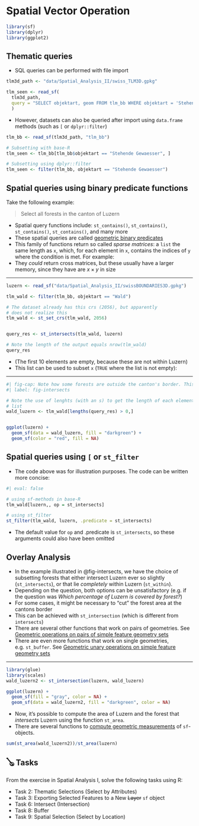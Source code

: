 
# Spatial Vector Operation

```r
library(sf)
library(dplyr)
library(ggplot2)
```


## Thematic queries

- SQL queries can be performed with file import

```r

tlm3d_path <- "data/Spatial_Analysis_II/swiss_TLM3D.gpkg"

tlm_seen <- read_sf(
  tlm3d_path, 
  query = "SELECT objektart, geom FROM tlm_bb WHERE objektart = 'Stehende Gewaesser'"
  )
```


- However, datasets can also be queried after import using `data.frame` methods (such as `[` or `dplyr::filter`)

```r

tlm_bb <- read_sf(tlm3d_path, "tlm_bb")

# Subsetting with base-R
tlm_seen <- tlm_bb[tlm_bb$objektart == "Stehende Gewaesser", ]

# Subsetting using dplyr::filter
tlm_seen <- filter(tlm_bb, objektart == "Stehende Gewaesser")
```


## Spatial queries using binary predicate functions

Take the following example:

> Select all forests in the canton of Luzern

- Spatial query functions include: `st_contains()`, `st_contains()`, `st_contains()`, `st_contains()`, and many more
- These spatial queries are called [geometric binary predicates](https://r-spatial.github.io/sf/reference/geos_binary_pred.html) 
- This family of functions return so called *sparse matrices*: a `list` the same length as `x`, which, for each element in `x`, contains the indices of `y` where the condition is met. For example:
- They *could* return cross matrices, but these usually have a larger memory, since they have are $x \times y$ in size

<hr class="br">

```r
luzern <- read_sf("data/Spatial_Analysis_II/swissBOUNDARIES3D.gpkg")

tlm_wald <- filter(tlm_bb, objektart == "Wald")

# The dataset already has this crs (2056), but apparently 
# does not realize this
tlm_wald <- st_set_crs(tlm_wald, 2056)


query_res <- st_intersects(tlm_wald, luzern)

# Note the length of the output equals nrow(tlm_wald)
query_res
```


- (The first 10 elements are empty, because these are not within Luzern)
- This list can be used to subset `x` (`TRUE` where the list is not empty):


<hr class="br">

```r
#| fig-cap: Note how some forests are outside the canton's border. This is the nature of `st_intersects`. If even a small part of a forest feature is within Luzern, this feature *intersects* Luzern and is therefore retained. To query only forests that are *completly* within Luzern, use `st_within()`.
#| label: fig-intersects

# Note the use of lenghts (with an s) to get the length of each element in the 
# list
wald_luzern <- tlm_wald[lengths(query_res) > 0,]


ggplot(luzern) + 
  geom_sf(data = wald_luzern, fill = "darkgreen") +
  geom_sf(color = "red", fill = NA) 

```


## Spatial queries using `[` or `st_filter`

- The code above was for illustration purposes. The code can be written more concise: 


```r
#| eval: false

# using sf-methods in base-R
tlm_wald[luzern,, op = st_intersects]

# using st_filter
st_filter(tlm_wald, luzern, .predicate = st_intersects)

```

- The default value for `op` and .predicate is `st_intersects`, so these arguments could also have been omitted


## Overlay Analysis


- In the example illustrated in @fig-intersects, we have the choice of subsetting forests that either intersect Luzern ever so slightly (`st_intersects`), or that lie *completely* within Luzern (`st_within`). 
- Depending on the question, both options can be unsatisfactory (e.g. if the question was *Which percentage of Luzern is covered by forest?*)
- For some cases, it might be necessary to "cut" the forest area at the cantons border
- This can be achieved with `st_intersection` (which is different from `intersects`)
- There are several other functions that work on pairs of geometries. See  [Geometric operations on pairs of simple feature geometry sets](https://r-spatial.github.io/sf/reference/geos_binary_ops.html)
- There are even more functions that work on single geometries, e.g. `st_buffer`. See [Geometric unary operations on simple feature geometry sets](https://r-spatial.github.io/sf/reference/geos_unary.html)


<hr class="br">

```r
library(glue)
library(scales)
wald_luzern2 <- st_intersection(luzern, wald_luzern)

ggplot(luzern) + 
  geom_sf(fill = "gray", color = NA) +
  geom_sf(data = wald_luzern2, fill = "darkgreen", color = NA)

```



- Now, it's possible to compute the area of Luzern and the forest that *intersects* Luzern using the function `st_area`. 
- There are several functions to [compute geometric measurements](https://r-spatial.github.io/sf/reference/geos_measures.html) of `sf`-objects.

```r
sum(st_area(wald_luzern2))/st_area(luzern)
```


<!-- todo: add buffer, union, dissolve -->

## 🪕 Tasks


From the exercise in Spatial Analysis I, solve the following tasks using R:
   
- Task 2: Thematic Selections (Select by Attributes)
- Task 3: Exporting Selected Features to a New ~~Layer~~ `sf` object
- Task 6: Intersect (Intersection)
- Task 8: Buffer
- Task 9: Spatial Selection (Select by Location)





